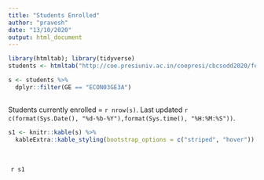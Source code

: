 ```yaml
---
title: "Students Enrolled"
author: "pravesh"
date: "13/10/2020"
output: html_document
---
```



```r
library(htmltab); library(tidyverse)
students <- htmltab("http://coe.presiuniv.ac.in/coepresi/cbcsodd2020/fetchdata.php", 2)

s <- students %>% 
  dplyr::filter(GE == "ECON03GE3A")
  
```

Students currently enrolled = `r nrow(s)`. Last updated `r  c(format(Sys.Date(), "%d-%b-%Y"),format(Sys.time(), "%H:%M:%S"))`.

```r
s1 <- knitr::kable(s) %>% 
  kableExtra::kable_styling(bootstrap_options = c("striped", "hover"))
```

<div style="width:800px;line-height:3em;overflow:scroll;padding:5px;">
`r s1` 
</div>
